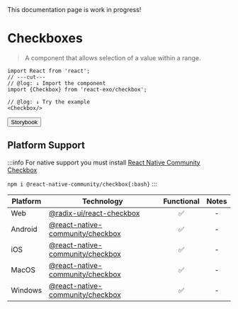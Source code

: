 
<Callout type="warning">
  This documentation page is work in progress!
</Callout>

# Checkboxes

> A component that allows selection of a value within a range.

<Checkbox/>

```tsx twoslash
import React from 'react';
// ---cut---
// @log: ↓ Import the component
import {Checkbox} from 'react-exo/checkbox';

// @log: ↓ Try the example
<Checkbox/>
```

<Button href="https://exo.fig.run/?path=/docs/checkbox">Storybook</Button>

## Platform Support

:::info
For native support you must install [React Native Community Checkbox](https://github.com/react-native-checkbox/react-native-checkbox)

`npm i @react-native-community/checkbox{:bash}`
:::

| Platform | Technology | Functional | Notes |
| -------- | ---------- | :--------: | :---: |
| Web | [@radix-ui/react-checkbox](https://www.radix-ui.com/primitives/docs/components/checkbox) | ✅ | - |
| Android | [@react-native-community/checkbox](https://github.com/react-native-checkbox/react-native-checkbox) | ✅ | - |
| iOS | [@react-native-community/checkbox](https://github.com/react-native-checkbox/react-native-checkbox) | ✅ | - |
| MacOS | [@react-native-community/checkbox](https://github.com/react-native-checkbox/react-native-checkbox) | ✅ | - |
| Windows | [@react-native-community/checkbox](https://github.com/react-native-checkbox/react-native-checkbox) | ✅ | - |
